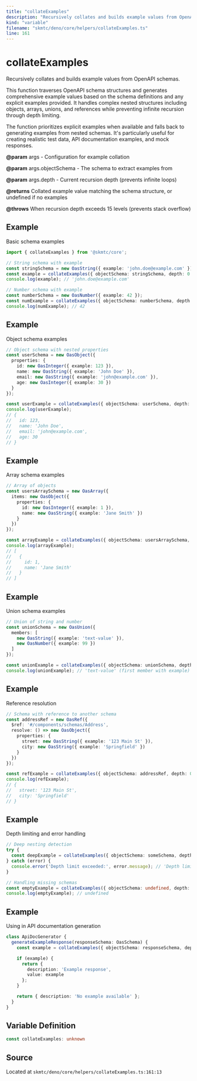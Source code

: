 ```yaml
---
title: "collateExamples"
description: "Recursively collates and builds example values from OpenAPI schemas."
kind: "variable"
filename: "skmtc/deno/core/helpers/collateExamples.ts"
line: 161
---
```


# collateExamples

Recursively collates and builds example values from OpenAPI schemas.

This function traverses OpenAPI schema structures and generates comprehensive
example values based on the schema definitions and any explicit examples provided.
It handles complex nested structures including objects, arrays, unions, and
references while preventing infinite recursion through depth limiting.

The function prioritizes explicit examples when available and falls back to
generating examples from nested schemas. It's particularly useful for creating
realistic test data, API documentation examples, and mock responses.


**@param** args - Configuration for example collation

**@param** args.objectSchema - The schema to extract examples from

**@param** args.depth - Current recursion depth (prevents infinite loops)

**@returns** Collated example value matching the schema structure, or undefined if no examples


**@throws** When recursion depth exceeds 15 levels (prevents stack overflow)


## Example

Basic schema examples
```typescript
import { collateExamples } from '@skmtc/core';

// String schema with example
const stringSchema = new OasString({ example: 'john.doe@example.com' });
const example = collateExamples({ objectSchema: stringSchema, depth: 0 });
console.log(example); // 'john.doe@example.com'

// Number schema with example
const numberSchema = new OasNumber({ example: 42 });
const numExample = collateExamples({ objectSchema: numberSchema, depth: 0 });
console.log(numExample); // 42
```


## Example

Object schema examples
```typescript
// Object schema with nested properties
const userSchema = new OasObject({
  properties: {
    id: new OasInteger({ example: 123 }),
    name: new OasString({ example: 'John Doe' }),
    email: new OasString({ example: 'john@example.com' }),
    age: new OasInteger({ example: 30 })
  }
});

const userExample = collateExamples({ objectSchema: userSchema, depth: 0 });
console.log(userExample);
// {
//   id: 123,
//   name: 'John Doe',
//   email: 'john@example.com',
//   age: 30
// }
```


## Example

Array schema examples
```typescript
// Array of objects
const usersArraySchema = new OasArray({
  items: new OasObject({
    properties: {
      id: new OasInteger({ example: 1 }),
      name: new OasString({ example: 'Jane Smith' })
    }
  })
});

const arrayExample = collateExamples({ objectSchema: usersArraySchema, depth: 0 });
console.log(arrayExample);
// [
//   {
//     id: 1,
//     name: 'Jane Smith'
//   }
// ]
```


## Example

Union schema examples
```typescript
// Union of string and number
const unionSchema = new OasUnion({
  members: [
    new OasString({ example: 'text-value' }),
    new OasNumber({ example: 99 })
  ]
});

const unionExample = collateExamples({ objectSchema: unionSchema, depth: 0 });
console.log(unionExample); // 'text-value' (first member with example)
```


## Example

Reference resolution
```typescript
// Schema with reference to another schema
const addressRef = new OasRef({
  $ref: '#/components/schemas/Address',
  resolve: () => new OasObject({
    properties: {
      street: new OasString({ example: '123 Main St' }),
      city: new OasString({ example: 'Springfield' })
    }
  })
});

const refExample = collateExamples({ objectSchema: addressRef, depth: 0 });
console.log(refExample);
// {
//   street: '123 Main St',
//   city: 'Springfield'
// }
```


## Example

Depth limiting and error handling
```typescript
// Deep nesting detection
try {
  const deepExample = collateExamples({ objectSchema: someSchema, depth: 16 });
} catch (error) {
  console.error('Depth limit exceeded:', error.message); // 'Depth limit reached'
}

// Handling missing schemas
const emptyExample = collateExamples({ objectSchema: undefined, depth: 0 });
console.log(emptyExample); // undefined
```


## Example

Using in API documentation generation
```typescript
class ApiDocGenerator {
  generateExampleResponse(responseSchema: OasSchema) {
    const example = collateExamples({ objectSchema: responseSchema, depth: 0 });

    if (example) {
      return {
        description: 'Example response',
        value: example
      };
    }

    return { description: 'No example available' };
  }
}
```

## Variable Definition

```typescript
const collateExamples: unknown
```

## Source

Located at `skmtc/deno/core/helpers/collateExamples.ts:161:13`
